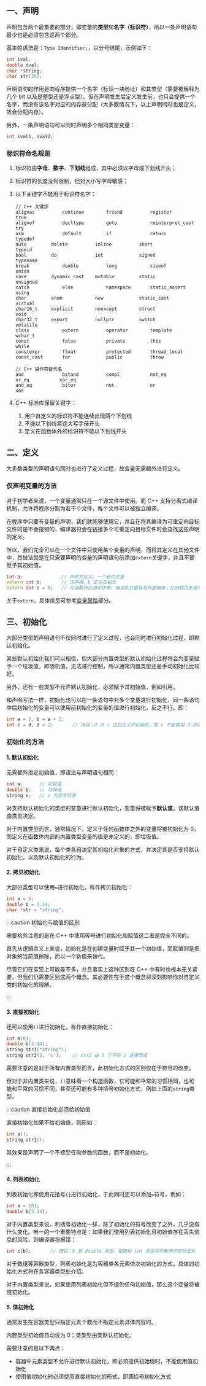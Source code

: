 ## 一、声明

声明包含两个最重要的部分，即变量的**类型**和**名字（标识符）**，所以一条声明语句最少也是必须包含这两个部分。

基本的语法是：`Type Identifier;`，以分号结尾，示例如下：

```cpp
int ival;
double dval;
char *string;
char str[20];
```

声明语句的作用是向程序提供一个名字（标识一块地址）和其类型（需要被解释为几个 bit 以及是整型还是浮点型）。但在声明发生后定义发生前，也只会提供一个名字，而没有该名字对应的内存被分配（大多数情况下，以上声明同时也是定义，故会分配内存）。

另外，一条声明语句可以同时声明多个相同类型变量：

```cpp
int ival1, ival2;
```

### 标识符命名规则

1. 标识符由**字母**、**数字**、**下划线**组成，其中必须以字母或下划线开头；

2. 标识符的长度没有限制，但对大小写字母敏感；

3. 以下关键字不能用于标识符名字：

   ```
   // C++ 关键字
   alignas			continue		friend			register			true
   alignof			decltype		goto			reinterpret_cast	try
   asm				default			if				return				typedef
   auto			delete			inline			short				typeid
   bool			do				int				signed				typename
   break			double			long			sizeof				union
   case			dynamic_cast	mutable			static				unsigned
   catch			else			namespace		static_assert		using
   char			enum			new				static_cast			virtual
   char16_t		explicit		noexcept		struct				void
   char32_t		export			nullptr			switch				volatile
   class			extern			operator		template			wchar_t
   const			false			private			this				while
   constexpr		float			protected		thread_local
   const_cast		for				public			throw
   
   // C++ 操作符替代名
   and				bitand			compl			not_eq				or_eq			xor_eq
   and_eq			bitor			not				or					xor
   ```

4. C++ 标准库保留关键字：

   1. 用户自定义的标识符不能连续出现两个下划线
   2. 不能以下划线紧连大写字母开头
   3. 定义在函数体外的标识符不能以下划线开头



## 二、定义

大多数类型的声明语句同时也进行了定义过程，故变量无需额外进行定义。

### 仅声明变量的方法

对于初学者来说，一个变量通常只在一个源文件中使用。而 C++ 支持分离式编译机制，允许将程序分割为若干个文件，每个文件可以被独立编译。

在程序中只要有变量的声明，我们就能够使用它，并且在将其编译为可重定向目标文件时是不会报错的，编译器只会在链接多个可重定向目标文件时会查找这些声明的定义。

所以，我们完全可以在一个文件中只使用某个变量的声明，而将其定义在其他文件中，其做法就是在只需要声明的变量的声明语句前添加`extern`关键字，并且不要赋予其初始值。

```cpp
int a;				// 声明并定义，一个新的变量
extern int b;		// 仅声明，b 定义在别处
extern int c = 0;	// 在函数外此语句正确，强调此变量具有外部链接；在函数内此语句错误，不允许初始化一个由 extern 关键字标识的变量
```

关于`extern`，具体信息可参考[变量属性](../变量属性/)部分。



## 三、初始化

大部分类型的声明语句不仅同时进行了定义过程，也会同时进行初始化过程，即默认初始化。

某些默认初始化我们可以相信，但大部分内置类型的默认初始化过程将会为变量赋予一个垃圾值，即随机值，无法进行控制，所以通常内置类型还是手动初始化比较好。

另外，还有一些类型不允许默认初始化，必须赋予其初始值，例如引用。

和声明写法一样，初始化也可以在一条语句中对多个变量进行初始化，同一条语句中后初始化的变量可以使用前初始化的变量的值进行初始化，反之不行。即：

```cpp
int a = 2, b = a + 2;
int c = d, d = 2;		// 错误：d 在 c 之后定义并初始化，故 c 不能使用 d 的值进行初始化
```

### 初始化的方法

#### 1. 默认初始化

无需额外指定初始值，即语法与声明语句相同：

```cpp
int a;		// 垃圾值
double b;	// 垃圾值
string s;	// s 为空字符串
```

对支持默认初始化的类型的变量进行默认初始化，变量将被赋予**默认值**。该默认值由类型决定。

对于内置类型而言，通常情况下，定义于任何函数体之外的变量将被初始化为 0，而定义在函数体内部的内置类型变量的值是未定义的，即垃圾值。

对于自定义类来说，每个类各自决定其初始化对象的方式，并决定其是否支持默认初始化，以及默认初始化的行为。



#### 2. 拷贝初始化

大部分类型可以使用`=`进行初始化，称作拷贝初始化：

```cpp
int a = 0;
double b = 3.14;
char *str = "string";
```

:::caution 初始化与赋值的区别

需要格外注意的是在 C++ 中使用等号进行初始化和赋值这二者是完全不同的。

首先从逻辑含义上来说，初始化是在创建变量时赋予其一个初始值，而赋值则是把对象的当前值擦除，而以一个新值来替代。

尽管它们在实现上可能差不多，并且事实上这种区别在 C++ 中有时也根本无关紧要，但我们仍需要区别这两个概念。其必要性在于这个概念将深刻影响你对自定义类的初始化的理解。

:::



#### 3. 直接初始化

还可以使用`()`进行初始化，称作直接初始化：

```cpp
int a(0);
double b(3.14);
string str1("string");
string str2(3, 'c');	// str2 由 3 个字符 c 连接而成
```

需要注意的是对于所有内置类型而言，此初始化方式的区别仅在于符号的改变。

但对于非内置类来说，`()`意味着一个构造函数，它可能和平常的习惯相同，也可能和平常的习惯不同，甚至还可能有多种括号初始化方式，例如上面的`string`类型。

:::caution 直接初始化必须给初始值

直接初始化如果不给初始值，则形如：

```cpp
int a();
string str1();
```

其效果是声明了一个不接受任何参数的函数，而不是初始化。

:::



#### 4. 列表初始化

列表初始化即使用花括号`{}`进行初始化，于此同时还可以添加`=`符号，例如：

```cpp
int a = {0};
double b{3.14};
```

对于内置类型来说，和括号初始化一样，除了初始化的符号改变了之外，几乎没有什么变化。唯一的一个重要特点是：如果我们使用列表初始化且初始值存在丢失信息的风险，则编译器将报错：

```cpp
int c{b};		// 错误：b 是 double 类型，赋值给 int 类型将导致浮点部分丢失
```

对于数组等容器类型，列表初始化是为容器类各元素依次初始化的方式，具体的初始化方式将在各容器类型处介绍。

对于内置类型来说，如果使用列表初始化但不提供任何初始值，那么这个变量将被值初始化。



#### 5. 值初始化

通常发生在容器类型只指定元素个数而不指定元素具体内容时。

内置类型初始值自动设为 0；类类型由类默认初始化。

需要注意的是以下两点：

- 容器中元素类型不允许进行默认初始化，即必须提供初始值时，不能使用值初始化
- 使用值初始化时必须使用直接初始化的形式，即圆括号初始化方式
